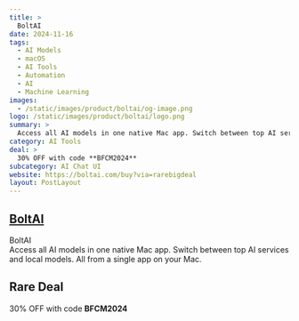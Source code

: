 ```yaml
---
title: >
  BoltAI
date: 2024-11-16
tags:
  - AI Models
  - macOS
  - AI Tools
  - Automation
  - AI
  - Machine Learning
images:
  - /static/images/product/boltai/og-image.png
logo: /static/images/product/boltai/logo.png
summary: >
  Access all AI models in one native Mac app. Switch between top AI services and local models. All from a single app on your Mac.
category: AI Tools
deal: >
  30% OFF with code **BFCM2024**
subcategory: AI Chat UI
website: https://boltai.com/buy?via=rarebigdeal
layout: PostLayout
---
```


## [BoltAI](https://boltai.com/buy?via=rarebigdeal)

BoltAI <br/>
Access all AI models in one native Mac app. Switch between top AI services and local models. All from a single app on your Mac.

## Rare Deal

30% OFF with code **BFCM2024**
